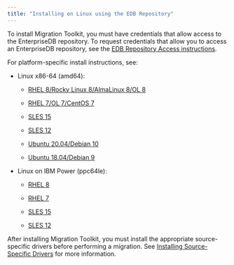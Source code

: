 ```yaml
---
title: "Installing on Linux using the EDB Repository"
---
```



To install Migration Toolkit, you must have credentials that allow access to the EnterpriseDB repository. To request credentials that allow you to access an EnterpriseDB repository, see the [EDB Repository Access instructions](https://www.enterprisedb.com/repository-access-request).

For platform-specific install instructions, see:

- Linux x86-64 (amd64):

  - [RHEL 8/Rocky Linux 8/AlmaLinux 8/OL 8](01_mtk55_rhel_variants8_x86)

  - [RHEL 7/OL 7/CentOS 7](02_mtk55_rhel_variants7_x86)
  - [SLES 15](03_mtk55_sles15_x86)
  - [SLES 12](03_mtk55_sles12_x86)
  - [Ubuntu 20.04/Debian 10](05_mtk55_ubuntu20_deb10_x86)
  - [Ubuntu 18.04/Debian 9](06_mtk55_ubuntu18_deb9_x86)

- Linux on IBM Power (ppc64le):

  - [RHEL 8](07_mtk55_rhel8_ppcle)

  - [RHEL 7](08_mtk55_rhel7_ppcle)
  - [SLES 15](09_mtk55_sles15_ppcle)
  - [SLES 12](10_mtk55_sles12_ppcle)

After installing Migration Toolkit, you must install the appropriate source-specific drivers before performing a migration. See [Installing Source-Specific Drivers](../05_installing_mtk/#installing_drivers) for more information.


